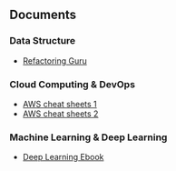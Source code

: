 ## Documents

### Data Structure

- [Refactoring Guru](https://refactoring.guru/)

### Cloud Computing & DevOps

- [AWS cheat sheets 1](https://intellipaat.com/blog/tutorial/amazon-web-services-aws-tutorial/aws-cheat-sheet/)
- [AWS cheat sheets 2](https://digitalcloud.training/aws-cheat-sheets/)

### Machine Learning & Deep Learning

- [Deep Learning Ebook](https://udlbook.github.io/udlbook/)

